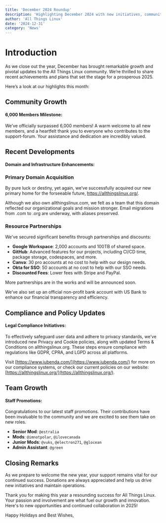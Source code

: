 ```yaml
---
title: 'December 2024 Roundup'
description: 'Highlighting December 2024 with new initiatives, community growth, and compliance updates as we enter the holiday season.'
author: 'All Things Linux'
date: '2024-12-31'
category: 'News'
---
```


# Introduction

As we close out the year, December has brought remarkable growth and pivotal updates to the All Things Linux community. We’re thrilled to share recent achievements and plans that set the stage for a prosperous 2025.

Here’s a look at our highlights this month:

## Community Growth

#### 6,000 Members Milestone:

We’ve officially surpassed 6,000 members! A warm welcome to all new members, and a heartfelt thank you to everyone who contributes to the ⁠support-forum. Your assistance and dedication are incredibly valued.

## Recent Developments

#### Domain and Infrastructure Enhancements:

### Primary Domain Acquisition

By pure luck or destiny, yet again, we’ve successfully acquired our new primary home for the forseeable future, https://allthingslinux.org/.

Although we also own allthingslinux.com, we felt as a team that this domain reflected our organizational goals and mission stronger. Email migrations from .com to .org are underway, with aliases preserved.

### Resource Partnerships

We've secured significant benefits through partnerships and discounts:

- **Google Workspace**: 2,000 accounts and 100TB of shared space.
- **GitHub**: Advanced features for our projects, including CI/CD time, package storage, codespaces, and more.
- **Canva**: 30 pro accounts at no cost to help with our design needs.
- **Okta for SSO**: 50 accounts at no cost to help with our SSO needs.
- **Discounted Fees**: Lower fees with Stripe and PayPal.

More partnerships are in the works and will be announced soon.

We’ve also set up an official non-profit bank account with US Bank to enhance our financial transparency and efficiency.

## Compliance and Policy Updates

#### Legal Compliance Initiatives:

To effectively safeguard user data and adhere to privacy standards, we’ve introduced new Privacy and Cookie policies, along with updated Terms & Conditions on allthingslinux.org. These steps ensure compliance with regulations like GDPR, CPRA, and LGPD across all platforms.

Visit [https://www.iubenda.com/](https://www.iubenda.com/) for more on our compliance systems, or check our current policies on our website: [https://allthingslinux.org/](https://allthingslinux.org/).

## Team Growth

#### Staff Promotions:

Congratulations to our latest staff promotions. Their contributions have been invaluable to the community and we are excited to see them take on new roles.

- **Senior Mod**: `@estralia`
- **Mods**: `@imnotpolar`, `@ilovecanada`
- **Junior Mods**: `@vuks`, `@electron271`, `@glocean`
- **Admin Assistant**: `@green`

## Closing Remarks

As we prepare to welcome the new year, your support remains vital for our continued success. Donations are always appreciated and help us drive new initiatives and maintain operations.

Thank you for making this year a resounding success for All Things Linux. Your passion and involvement are what fuel our growth and innovation. Here's to new opportunities and continued collaboration in 2025!

Happy Holidays and Best Wishes,
